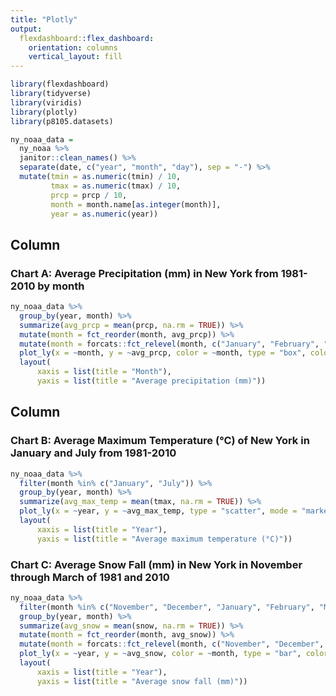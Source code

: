 ```yaml
---
title: "Plotly"
output: 
  flexdashboard::flex_dashboard:
    orientation: columns
    vertical_layout: fill
---
```


```r
library(flexdashboard)
library(tidyverse)
library(viridis)
library(plotly)
library(p8105.datasets)
```

```r
ny_noaa_data = 
  ny_noaa %>% 
  janitor::clean_names() %>% 
  separate(date, c("year", "month", "day"), sep = "-") %>% 
  mutate(tmin = as.numeric(tmin) / 10,
         tmax = as.numeric(tmax) / 10,
         prcp = prcp / 10,
         month = month.name[as.integer(month)],
         year = as.numeric(year))
```


Column {data-width=650}
-----------------------------------------------------------------------

### Chart A: Average Precipitation (mm) in New York from 1981-2010 by month

```r
ny_noaa_data %>% 
  group_by(year, month) %>% 
  summarize(avg_prcp = mean(prcp, na.rm = TRUE)) %>% 
  mutate(month = fct_reorder(month, avg_prcp)) %>% 
  mutate(month = forcats::fct_relevel(month, c("January", "February", "March", "April", "May", "June", "July", "August", "September", "October", "November", "December"))) %>% 
  plot_ly(x = ~month, y = ~avg_prcp, color = ~month, type = "box", colors = "Set3") %>%
  layout(
      xaxis = list(title = "Month"),
      yaxis = list(title = "Average precipitation (mm)"))
```

Column {data-width=350}
-----------------------------------------------------------------------

### Chart B: Average Maximum Temperature (°C) of New York in January and July from 1981-2010

```r
ny_noaa_data %>% 
  filter(month %in% c("January", "July")) %>% 
  group_by(year, month) %>% 
  summarize(avg_max_temp = mean(tmax, na.rm = TRUE)) %>% 
  plot_ly(x = ~year, y = ~avg_max_temp, type = "scatter", mode = "markers", color = ~month) %>%
  layout(
      xaxis = list(title = "Year"),
      yaxis = list(title = "Average maximum temperature (°C)"))
```

### Chart C: Average Snow Fall (mm) in New York in November through March of 1981 and 2010

```r
ny_noaa_data %>% 
  filter(month %in% c("November", "December", "January", "February", "March"), year %in% c("1981", "2010")) %>% 
  group_by(year, month) %>% 
  summarize(avg_snow = mean(snow, na.rm = TRUE)) %>% 
  mutate(month = fct_reorder(month, avg_snow)) %>% 
  mutate(month = forcats::fct_relevel(month, c("November", "December", "January", "February", "March"))) %>% 
  plot_ly(x = ~year, y = ~avg_snow, color = ~month, type = "bar", colors = "Set2") %>%
  layout(
      xaxis = list(title = "Year"),
      yaxis = list(title = "Average snow fall (mm)"))
```

